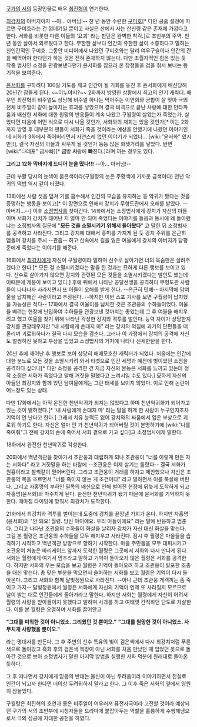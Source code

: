 [[구가의 서]]의 등장인물로 배우 [[최진혁]]이 연기한다.


[[최강치]]의 아버지이자 --아... 아버님!-- 천 년 동안 수련한 [[구미호]][* 다만 공홈 설정에 따르면 구미호라는 건 껍데기일 뿐이고 사실은 산에서 사는 산신령 같은 존재에 가깝다고 한다. 서화를 비롯한 다른 이들의 '요괴' 라는 판단은 완벽한 착각.]로 초반부의 주역. 천 년 동안 살아서 외로웠다고 한다. 무한한 삶보다 인간의 유한한 삶이 소중하다고 말하는 친인간적인 구미호. 그동안 미디어에서 나왔던 구미호와는 달리 여우구슬이나 인간의 간을 빼먹어야 한다던가 하는 것은 전혀 존재하지 않는다. 다만 초월자적인 힘은 있는 듯 작중 법사인 소정을 관광보낸다던가 윤서화를 잡으러 온 장정들을 겁을 줘서 보내는 등 기적을 보여준다.

[[윤서화]]를 구하려다 100일 기도를 깨고 인간이 될 기회를 놓친 후 윤서화에게 배신당해 20년간 잠들게 된다. ~~이누야샤?~~ 2화까지 방영한 상황에서 최고의 인기 캐릭터. 배우인 최진혁의 비주얼도 상당해 비주얼 하나는 먹어주는 이연희와 궁합이 잘 맞아 극의 전체 비주얼이 같이 높아지는 효과를 낳았으며 결국 비극으로 끝난 사랑에 대한 안타까움과 배신한 서화에 대한 원망의 반응들이 계속 나왔고 구월령이 살았는가 죽었는가, 살았다면 다음에 어떤 식으로 다시 나올 것인가, 서화와의 재회는 있을 것인가[* 이는 2화까지 방영 후 대부분의 팬들이 서화가 죽을 것이라는 예상을 안했기에 나왔던 이야기인데 서화가 3화에서 죽어버리면서 자연스레 없던 이야기가 되었다... [wiki:"윤서화" 였지만]!], 결국 자신의 아들과 싸우게 될 것인가 등등 많은 화젯거리를 낳았다. 반면 [wiki:"나데포" 금사빠][* '''금'''방 '''사'''랑에 '''빠'''진다.]라며 까는 경우도 있다.

'''그리고 12화 막바지에 드디어 눈을 떴다!!!''' --아... 아버님!--

근데 부활 당시의 눈색이 붉은색이라(구월령의 눈은 주황색에 가까운 금색이다) 천년 악귀의 떡밥 역시 같이 터졌다.

13화에선 사람 셋을 덮쳐 기를 흡수해서 인간의 모습을 유지하는 등 악귀가 됐다는 것을 증명하는 행동을 보이고[* 이 장면으로 인해서 강치가 무형도관에서 오해를 받았다. --아버지...--] 이후 [[소정법사]]를 찾아간다. 14화에서는 소정법사에게 강치가 자신의 아들이며 서화가 강치가 태어난 지 얼마 안 되어 죽었다는 이야기를 들음과 동시에 왜 돌아왔냐는 소정법사의 질문에 "'''모든 것을 소멸시키기 위해서 돌아왔다'''" 고 말한 뒤 소정법사를 공격하고 사라진다. 그리고 강치에 대해서 흥미를 가지게 된 듯 강치 주위를 은근히 맴돌며 강치를 주시 --관음-- 하고 산속에서 길을 잃은 여울에게 강치의 아버지가 담평준에게 죽었다는 이야기를 해준다. 

16화에서 [[최강치]]에게 자신이 구월령이라 말하며 신수로 살아가면 너의 목숨만은 살려주겠다고 한다.[* 모든 걸 소멸시키겠다는 말을 한 것과는 묘하게 다른 행보를 보이고 있다. 신수로 살아가지 않으면 강치와 관련된 모든 것들을 소멸시키겠다는 발언도 했는데 이때문에 캐붕이 보이고 있다.] 후에 뒤에서 나타난 공달선생을 공격하다 무형도관 사람들이 나타나자 사라지면서 또 아들이 오해를 받게 한다. --은근히 민폐-- 마지막에 담여울을 납치해간 사람이라고 추정된다. --하지만 이번 스포 기사를 보면 구월령이 납치했을 가능성은 적다-- 17화에서 결국 여울이를 납치한 것은 조관웅의 수하들이었다. 여울을 베려는 현장에 난입하여 수하들을 관광보낸 것까지는 좋았는데 그 후 여울을 해치우려고 했고 여울을 찾기 위해 나타난 각성한 강치와 격투를 벌인다. 능력 차이가 상당한지 강치를 관광태우지만 "내 사람에게 손대지 마" 라는 강치의 외침에 과거의 단편들을 떠올리며 괴로워하다가 결국 다시 모습을 감춘다. 그러나 이 과정에서 강치의 공격에 자신도 멀쩡하진 못하고 부상을 입었고 소정법사의 거처에 나타나 신세한탄을 한다.

20년 후에 깨어난 후 행보로 보아 상당히 애매모호한 캐릭터가 되었다. 처음에는 인간에 대한 분노로 모든 것을 소멸시키려 와서 타겟으로 인간 세명과 예전에 벗이었던 소정을 공격하다 싶더니[* 다만 소정을 공격한 건 지금 자신의 본능은 서화를 느끼고 있는데 정작 소정은 서화가 죽었다고 말해 거짓을 말했다고 느껴서일 수도 있다.] 묘하게 자신의 아들인 최강치와 함께 있던 담여울에게는 그런 태세를 보이지 않았다. 이로 인해 논란이 어느정도 있는 상태.

다만 17화에서는 아직 온전한 천년악귀가 되지는 않았다고 하며 천년악귀화가 되어가고 있는 것이 밝혀졌다.[* '내 사람에게 손대지 마' 라는 말을 하게 한 사람이 누구인지조차 기억이 안 난다고 한다.] 그래서 치유 능력도 잃어 강치와의 싸움에서 입은 부상으로 괴로워 하기도 한다. 자신은 얼마 안 가 천년악귀가 되어버릴 것이 분명하기에 [wiki:"나를 죽여줘"그 전에 강치의 손에 죽어서 서화 곁으로 가고 싶다]고 소정법사에게 말한다.

18화에서 완전한 천년악귀로 각성한다.

20화에서 백년객관을 찾아가서 조관웅과 대립하게 되나 조관웅이 "너를 이렇게 만든 자는 서화다" 라고 거짓말을 하는 바람에 --조관웅은 이제 살기는 틀렸다-- 결국 서화가 원흉이라고 철썩같이 믿어버린다. 그리고 조관웅이 거래를 하자고 제안했으나 자신은 조관웅의 목을 조르면서 "너를 죽이지 않는 게 조건이다" 라고 말하면서 이를 묵살해 버린다. 그리고 자홍명의 부하인 필목의 배신으로 인해 벌어진 현장에 뒤늦게 도착하게 되고 자홍명(윤서화)와 마주치게 된다. 완전한 천년악귀가 됐기 때문에 윤서화를 기억하지 못한다. 때마침 타이밍에 맞춰서 최강치가 도착한다.

21화에서 최강치와 격투를 벌이는데 도중에 강치를 끝장낼 기회가 온다. 하지만 자홍명(윤서화)의 "안 돼요! 월령. 당신 아이에요. 우리 아들이에요" 라는 말에 반응하고 멈춘다. 그리고 나타난 조관웅의 수하들이 화살을 날리자 강치가 자신 대신 화살을 맞는다. 그걸 본 월령은 조관웅의 수하들을 모두 해치우고 사라진다. 잠시 후 월령은 마을들을 습격하기 시작하고 백년객관 방향으로 향하기 시작한다. 마을 주민들을 모두 대피시키고 조관웅이 쳐놓은 바리케이드 앞까지 도착한 월령은 그곳에서 서화와 다시 만나게 된다. 서화는 월령에게 여기서 멈추라고 말하고 기억이 돌아오지 않은 월령은 서화를 공격한다. 하지만 서화의 우는 모습을 보고 월령은 기억이 돌아오려 하고 조관웅이 발포한 조총을 대신 맞는다. 총 맞은 부분을 막으면서 슬퍼하는 서화를 보고 월령은 기억이 다시 돌아온다. 그리고 서화와 함께 달빛정원으로 사라진다. --아니 근데 조관웅 개객끼는 좀 죽이고 가지-- 달빛정원에서 월령은 서화에게 자신의 기억이 언제 또 사라질지 모르므로 날이 밝는 대로 인간들에게 돌아가라고 말한다. 하지만 서화는 월령에게 자신이 어려서 월령의 사랑을 받아들이지 못했다고 말하며 사과를 하고 여태껏 간직하던 단도로 자살한다. 이를 본 월령은 오열하며 서화를 끌어안고

'''"그대를 미워한 것이 아니었소. 그리웠던 것 뿐이오."'''
'''"그대를 원망한 것이 아니었소. 사무치게 사랑했을 뿐이오."'''

라는 명대사를 만든다. 그 후 주변의 신수 특유의 빛이 검은색에서 다시 최강치처럼 푸른색으로 돌아갔고 흑화 후의 검은색 복장이 아닌 서화를 처음 만났던 때 입었던 옷으로 돌아간 것으로 보아 소정법사가 말한 마지막 방법을 실행한 서화 덕분에 원래대로 돌아온 듯하다.

그 후 떠나면서 강치에게 믿음의 반대는 불신이 아닌 두려움이라 이야기하면서 진실로 인간이 되고자 한다면 더이상 두려워하지 말라고 한다. 그 이후 죽은 서화의 옆에서 영원히 잠들었다.

구월령은 최진혁의 호연과 좋은 비주얼이 어우러져 퓨전사극이라 고전할 것이라 예상되던 구가의 서의 초반부에 시청자들을 드라마에 붙잡아두는 역할을 훌륭하게 수행해냄으로서 극의 성공에 지대한 공헌을 하였다.
